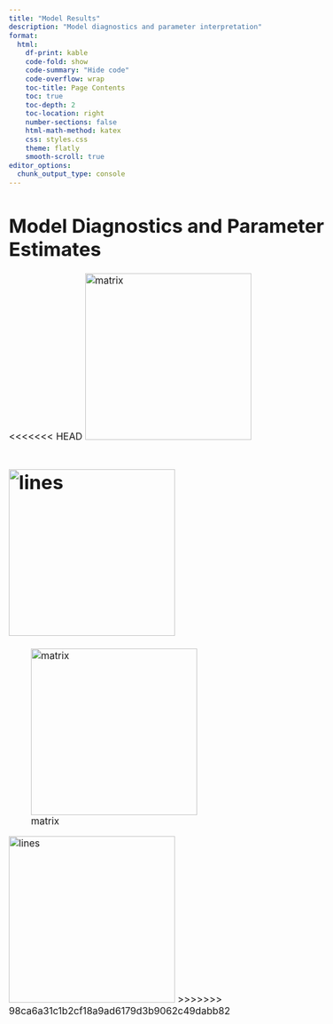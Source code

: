 ```yaml
---
title: "Model Results"
description: "Model diagnostics and parameter interpretation"
format:
  html:
    df-print: kable
    code-fold: show
    code-summary: "Hide code"
    code-overflow: wrap
    toc-title: Page Contents
    toc: true
    toc-depth: 2
    toc-location: right
    number-sections: false
    html-math-method: katex
    css: styles.css
    theme: flatly
    smooth-scroll: true
editor_options: 
  chunk_output_type: console
---
```


```{=html}
<style type="text/css">

body, td {
   font-size: 13pt;
}
code.r{
  font-size: 9pt;
}
pre {
  font-size: 11pt
}
</style>
```

# Model Diagnostics and Parameter Estimates 


<<<<<<< HEAD
![matrix](https://github.com/JMHumphreys/flusion/blob/main/images/matrix.png){width=300}



![lines](https://github.com/JMHumphreys/flusion/blob/main/images/lines.png){width=300}
=======
![matrix]([images/matrix.png](https://github.com/JMHumphreys/flusion/blob/main/images/matrix.png)){width=300}



![lines]([images/lines.png](https://github.com/JMHumphreys/flusion/blob/main/images/lines.png)){width=300}
>>>>>>> 98ca6a31c1b2cf18a9ad6179d3b9062c49dabb82
